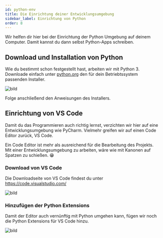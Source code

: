 ```yaml
---
id: python-env
title: Die Einrichtung deiner Entwicklungsumgebung
sidebar_label: Einrichtung von Python
order: 8
---
```


Wir helfen dir hier bei der Einrichtung der Python Umgebung auf deinem Computer. Damit kannst du dann selbst Python-Apps schreiben.

## Download und Installation von Python

Wie du bestimmt schon festgestellt hast, arbeiten wir mit Python 3. Downloade einfach unter [python.org](https://python.org/) den für dein Betriebtssystem passenden Installer.

<img src="https://raw.githubusercontent.com/elegal-ev/codecamp-website/1e3250f3c006f1b29b2078dcbfe1842de8ba39ae/static/img/install_python.gif" alt="bild"/>

Folge anschließend den Anweisungen des Installers.

## Einrichtung von VS Code

Damit du das Programmieren auch richtig lernst, verzichten wir hier auf eine Entwicklungsumgebung wie PyCharm. 
Vielmehr greifen wir auf einen Code Editor zurück, VS Code.

Ein Code Editor ist mehr als ausreichend für die Bearbeitung des Projekts. Mit einer Entwicklungsumgebung zu arbeiten, wäre wie mit Kanonen auf Spatzen zu schießen. 😁

### Download von VS Code

Die Downloadseite von VS Code findest du unter https://code.visualstudio.com/

<img src="https://raw.githubusercontent.com/elegal-ev/codecamp-website/1e3250f3c006f1b29b2078dcbfe1842de8ba39ae/static/img/download_vscode.gif" alt="bild" />

### Hinzufügen der Python Extensions

Damit der Editor auch vernünftig mit Python umgehen kann, fügen wir noch die Python Extensions für VS Code hinzu.

<img src="https://raw.githubusercontent.com/elegal-ev/codecamp-website/1e3250f3c006f1b29b2078dcbfe1842de8ba39ae/static/img/install_python_extensions.gif" alt="bild" />

<!-- So, das wars auch schon. Ab jetzt bist du startklar! 🚀 -->

